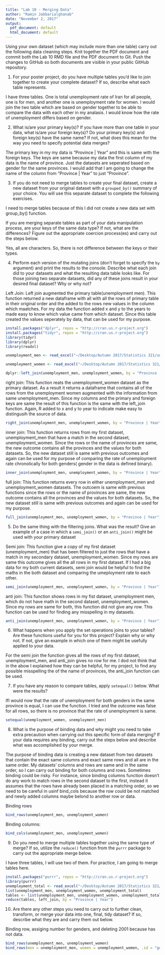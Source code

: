 ```yaml
---
title: "Lab 10 - Merging Data"
author: "Ramin Jabbarialghanab"
date: "November 2, 2017"
output:
  pdf_document: default
  html_document: default
---
```


Using your own dataset (which may include more than one table) carry out the following data cleaning steps. Knit together the PDF document and commit both the Lab 10 RMD file and the PDF document to Git. Push the changes to GitHub so both documents are visible in your public GitHub repository. 

1. For your poster project, do you have multiple tables you'd like to join together to create your complete dataset? If so, describe what each table represents. 

I have three tables. One is total unemployment rate of Iran for all people, one is for men, and another one is unemployment rate for women. I would join the two table which are based on gender together to be able to compare the data with each other in my analasis. I would know how the rate of unemployment differs based on gender. 


2. What is/are your primary key(s)? If you have more than one table in your data, what is/are your foreign key(s)? Do your primary key(s) and foreign key(s) have the same name? If not, what does this mean for the way you need to specify potential data merges?

The primary key in my my data is "Province | Year" and this is same with the foreign keys. The keys are same because my data the first column of my data is the name of province. Just the datasets are seperated based on gender for the same provinces. I would add that I am going to change the name of the column from "Province | Year" to just "Province". 


3. If you do not need to merge tables to create your final dataset, create a new dataset from your original dataset with a `grouped_by()` summary of your choice. You will use this separate dataset to complete the following exercises. 

I need to merge tables because of this I did not create a new data set with group_by() function. 


If you are merging separate tables as part of your data manipulation process, are your keys of the same data type? If not, what are the differences? Figure out the appropriate coercion process(es) and carry out the steps below. 

Yes, all are characters. So, there is not difference between the keys or their types. 


4. Perform each version of the mutating joins (don't forget to specify the `by` argument) and print the results to the console. Describe what each join did to your datasets and what the resulting data table looks like. For those joining two separate datasets, did any of these joins result in your desired final dataset? Why or why not?




Left Join: Left join augmented the primary table(unemployment men). This function returned a new dataframe with all with all the rows of primary table in their original order and the added to the rows new values in the column which maatches. For my data the function added x and y to the years to made easy to know which value came from which dataset. Since this table created the values seperately by data, that can be used for my purpose. 

```r
install.packages("dplyr", repos = "http://cran.us.r-project.org")
install.packages("tidyr", repos = "http://cran.us.r-project.org")
library(tidyr)
library(dplyr)
library(readxl)

unemployment_men <- read_excel("~/Desktop/Autumn 2017/Statistics 321/unemployment rate/unemployment_men.xlsx", skip = 2)

unemployment_women <- read_excel("~/Desktop/Autumn 2017/Statistics 321/unemployment rate/unemployment_women.xlsx", skip = 2)

dplyr::left_join(unemployment_men, unemployment_women, by = "Province | Year")
```





right join: This function reats the unemployment_women dataset as the primary dataset. As a result it returns a dataframe that contains all of the rows from the unemployment women augmented with the information from same unemployment_men. Since my columns and the primary and foreign keys are same the result of this function is the same with the left_join function. Again, R added to x and y to year to indicate make easy to distingusih the source of data. 



```r
right_join(unemployment_men, unemployment_women, by = "Province | Year")
```


inner join: This function returns rows from my first dataset, unemployment_men that have a match in the second dataset, unemployment_women. Since the rows or the name of provinces are same, the new outcome contains all the provinces and the values for both datasets. So, the new dataset still is same with previous outcomes and again can be used for my purpose of comparing the rate of unemployment rate chronolically for both genders( gender in the data is defined binary). 

```r
inner_join(unemployment_men, unemployment_women, by = "Province | Year")
```


full join: This function returns every row in either unemployment_men and unemployment_women datasets. The outcoem is same with previous functions since the rows or the name of provinces are same, the new outcome contains all the provinces and the values for both datasets. So, the new dataset still is same with previous outcomes and again can be used for my purpose.

```r
full_join(unemployment_men, unemployment_women, by = "Province | Year")
```




5. Do the same thing with the filtering joins. What was the result? Give an example of a case in which a `semi_join()` or an `anti_join()` might be used with your primary dataset

Semi join: This function give a copy of my first dataset (unemployment_men) that has been filtered to just the rows that have a match in my secondary dataset, unemployment_women. Since my rows are same this outcome gives all the all rows in my first dataset. If I had a big data for my both current datasets, semi join would be helpful to find the maths in the both dataset and comparing the umeployment rate to each other. 

```r
semi_join(unemployment_men, unemployment_women, by = "Province | Year")
```


anti join:  This function shows rows in my fist dataset, unemployment men, which do not have math in the second dataset, unemployment_women. Since my rows are same for both, this function did not give any row. This function can be used for finding any misspelling in my datasets.

```r
anti_join(unemployment_men, unemployment_women, by = "Province | Year")
```


6. What happens when you apply the set operations joins to your tables? Are these functions useful for you for this project? Explain why or why not. If not, give an example in which one of them might be usefully applied to your data. 

For the semi join the function gives all the rows of my first dataset, unemployment_men, and anti_join gives no row for me. I dod not think that in the abow I explained how they can be helpful, for my project, to find any possible misspelling the of the name of provinces, the anti_join function can be used. 


7. If you have any reason to compare tables, apply `setequal()` below. What were the results? 

IfI would now that the rate of unemployment for both genders in the same province is equal, I can use the function. I tried and the outcome was false for all rows, so there is no province that the rate of unemployment is same. 

```r
setequal(unemployment_women, unemployment_men)
```



8. What is the purpose of binding data and why might you need to take extra precaution when carrying out this specific form of data merging? If your data requires any binding, carry out the steps below and describe what was accomplished by your merge.


The purpose of binding data is creating a new dataset from two datasets that contain the exact same columns and exact same rows and all are in the same order. My datasets' columns and rows are same and in the same order, so I can carry out binding for both columns and rows. Sometimes binding could be risky. For instance, since binding columns function doesn't do any work to match rows in the second dataset to the first, instead it assumes that the rows have already been placed in a matching order, so we need to be careful in usinf bind_cols because the row could be not matched and newly added columns maybe belond to another row or data. 

Binding rows

```r
bind_rows(unemployment_men, unemployment_women)
```

Binding columns:
```r
bind_cols(unemployment_men, unemployment_women)
```



9. Do you need to merge multiple tables together using the same type of merge? If so, utilize the `reduce()` function from the `purrr` package to carry out the appropriate merge below. 

I have three tables, I will use two of them. For practice, I am going to merge tables here. 

```r
install.packages("purrr", repos = "http://cran.us.r-project.org")
library(purrr)
unemployment_total <- read_excel("~/Desktop/Autumn 2017/Statistics 321/unemployment rate/unemployment_total.xlsx", skip = 2)
list(unemployment_men, unemployment_women, unemployment_total)
tables <- list(unemployment_men, unemployment_women, unemployment_total)
reduce(tables, left_join, by = "Province | Year")

```



10. Are there any other steps you need to carry out to further clean, transform, or merge your data into one, final, tidy dataset? If so, describe what they are and carry them out below.


Binding row, assiging number for genders, and deleting 2001 because has not data.

```r
bind_rows(unemployment_men, unemployment_women)
bind_rows(men = unemployment_men, women = unemployment_women, .id = "gender")


```












